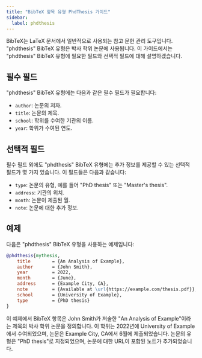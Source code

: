 ```yaml
---
title: "BibTeX 항목 유형 PhdThesis 가이드"
sidebar:
  label: phdthesis
---
```



BibTeX는 LaTeX 문서에서 일반적으로 사용되는 참고 문헌 관리 도구입니다. "phdthesis" BibTeX 유형은 박사 학위 논문에 사용됩니다. 이 가이드에서는 "phdthesis" BibTeX 유형에 필요한 필드와 선택적 필드에 대해 설명하겠습니다.

<CiteDrive/>

## 필수 필드

"phdthesis" BibTeX 유형에는 다음과 같은 필수 필드가 필요합니다:

- `author`: 논문의 저자.
- `title`: 논문의 제목.
- `school`: 학위를 수여한 기관의 이름.
- `year`: 학위가 수여된 연도.

## 선택적 필드

필수 필드 외에도 "phdthesis" BibTeX 유형에는 추가 정보를 제공할 수 있는 선택적 필드가 몇 가지 있습니다. 이 필드들은 다음과 같습니다:

- `type`: 논문의 유형, 예를 들어 "PhD thesis" 또는 "Master's thesis".
- `address`: 기관의 위치.
- `month`: 논문이 제출된 월.
- `note`: 논문에 대한 추가 정보.

## 예제

다음은 "phdthesis" BibTeX 유형을 사용하는 예제입니다:

```bibtex
@phdthesis{mythesis,
	title        = {An Analysis of Example},
	author       = {John Smith},
	year         = 2022,
	month        = {June},
	address      = {Example City, CA},
	note         = {Available at \url{https://example.com/thesis.pdf}},
	school       = {University of Example},
	type         = {PhD thesis}
}
```

이 예제에서 BibTeX 항목은 John Smith가 저술한 "An Analysis of Example"이라는 제목의 박사 학위 논문을 정의합니다. 이 학위는 2022년에 University of Example에서 수여되었으며, 논문은 Example City, CA에서 6월에 제출되었습니다. 논문의 유형은 "PhD thesis"로 지정되었으며, 논문에 대한 URL이 포함된 노트가 추가되었습니다.
